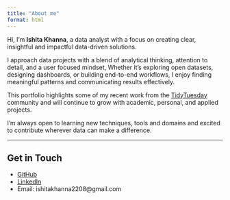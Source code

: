 ```yaml
---
title: "About me"
format: html
---
```


Hi, I'm **Ishita Khanna**, a data analyst with a focus on creating clear, insightful and impactful data-driven solutions.

I approach data projects with a blend of analytical thinking, attention to detail, and a user focused mindset, Whether it's exploring open datasets, designing dashboards, or building end-to-end workflows, I enjoy finding meaningful patterns and communicating results effectively.

This portfolio highlights some of my recent work from the [TidyTuesday](https://github.com/rfordatascience/tidytuesday) community and will continue to grow with academic, personal, and applied projects. 

I'm always open to learning new techniques, tools and domains and excited to contribute wherever data can make a difference.

---

## Get in Touch

 - [GitHub](https://github.com/ishitak22)
 - [LinkedIn](https://www.linkedin.com/in/khannaishita/)
 - Email: ishitakhanna2208@gmail.com
